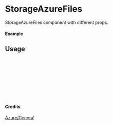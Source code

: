 
<Meta of={StorageAzureFiles} title="Azure/General/StorageAzureFiles" />

# StorageAzureFiles

StorageAzureFiles component with different props.

#### Example

<Canvas of={StorageAzureFiles.Primary} />

## Usage

```ts
import { StorageAzureFiles } from "yadl-ui";

const Example = () => {
  return (
      <StorageAzureFiles />
  );
};

export default Example;
```

#### Credits
[Azure/General](https://learn.microsoft.com/en-us/azure/architecture/icons/)
